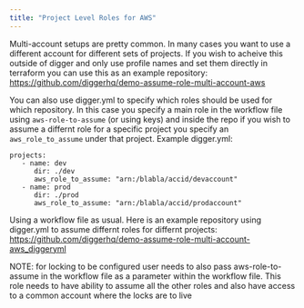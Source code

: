 ```yaml
---
title: "Project Level Roles for AWS"
---
```


Multi-account setups are pretty common. In many cases you want to use a different account for
different sets of projects. If you wish to acheive this outside of digger and only use profile names and set
them directly in terraform you can use this as an example repository: https://github.com/diggerhq/demo-assume-role-multi-account-aws

You can also use digger.yml to specify which roles should be used for which repository. In this case you specify a main
role in the workflow file using `aws-role-to-assume` (or using keys) and inside the repo if you wish to assume
a differnt role for a specific project you specify an `aws_role_to_assume` under that project. Example digger.yml:

```
projects:
   - name: dev
      dir: ./dev
      aws_role_to_assume: "arn:/blabla/accid/devaccount"
   - name: prod
      dir: ./prod
      aws_role_to_assume: "arn:/blabla/accid/prodaccount"
```

Using a workflow file as usual. Here is an example repository using digger.yml to assume differnt roles for differnt projects:
https://github.com/diggerhq/demo-assume-role-multi-account-aws_diggeryml

<Note>
NOTE: for locking to be configured user needs to also pass aws-role-to-assume in the workflow file as a
parameter within the workflow file. This role needs to have ability to assume all the other roles and also have access to a common account where the locks are to live
<Note>

